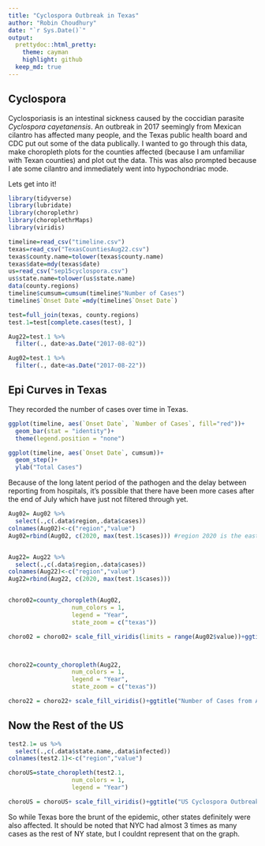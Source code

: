 ```yaml
---
title: "Cyclospora Outbreak in Texas"
author: "Robin Choudhury"
date: "`r Sys.Date()`"
output:
  prettydoc::html_pretty:
    theme: cayman
    highlight: github
  keep_md: true
---
```


## Cyclospora

Cyclosporiasis is an intestinal sickness caused by the coccidian parasite *Cyclospora cayetanensis*. An outbreak in 2017 seemingly from Mexican cilantro has affected many people, and the Texas public health board and CDC put out some of the data publically. I wanted to go through this data, make choropleth plots for the counties affected (because I am unfamiliar with Texan counties) and plot out the data. This was also prompted because I ate some cilantro and immediately went into hypochondriac mode. 

Lets get into it!

```r
library(tidyverse)
library(lubridate)
library(choroplethr)
library(choroplethrMaps)
library(viridis)

timeline=read_csv("timeline.csv")
texas=read_csv("TexasCountiesAug22.csv")
texas$county.name=tolower(texas$county.name)
texas$date=mdy(texas$date)
us=read_csv("sep15cyclospora.csv")
us$state.name=tolower(us$state.name)
data(county.regions)
timeline$cumsum=cumsum(timeline$"Number of Cases")
timeline$`Onset Date`=mdy(timeline$`Onset Date`)

test=full_join(texas, county.regions)
test.1=test[complete.cases(test), ]

Aug22=test.1 %>%
  filter(., date>as.Date("2017-08-02"))

Aug02=test.1 %>%
  filter(., date<as.Date("2017-08-22"))

```


## Epi Curves in Texas

They recorded the number of cases over time in Texas.

```r
ggplot(timeline, aes(`Onset Date`, `Number of Cases`, fill="red"))+
  geom_bar(stat = "identity")+
  theme(legend.position = "none")

ggplot(timeline, aes(`Onset Date`, cumsum))+
  geom_step()+
  ylab("Total Cases")

```


Because of the long latent period of the pathogen and the delay between reporting from hospitals, it's possible that there have been more cases after the end of July which have just not filtered through yet.


```r
Aug02= Aug02 %>%
  select(.,c(.data$region,.data$cases)) 
colnames(Aug02)<-c("region","value")
Aug02=rbind(Aug02, c(2020, max(test.1$cases))) #region 2020 is the eastern Aleutean Islands, this (hopefully?) tricks ggplot into plotting a fake max


Aug22= Aug22 %>%
  select(.,c(.data$region,.data$cases))
colnames(Aug22)<-c("region","value")
Aug22=rbind(Aug22, c(2020, max(test.1$cases)))


choro02=county_choropleth(Aug02,
                  num_colors = 1,
                  legend = "Year",
                  state_zoom = c("texas"))

choro02 = choro02+ scale_fill_viridis(limits = range(Aug02$value))+ggtitle("Number of Cases from August 02, 2017");choro02



choro22=county_choropleth(Aug22,
                  num_colors = 1,
                  legend = "Year",
                  state_zoom = c("texas"))

choro22 = choro22+ scale_fill_viridis()+ggtitle("Number of Cases from August 22, 2017");choro22

```

## Now the Rest of the US

```r
test2.1= us %>%
  select(.,c(.data$state.name,.data$infected))
colnames(test2.1)<-c("region","value")

choroUS=state_choropleth(test2.1,
                  num_colors = 1,
                  legend = "Year")

choroUS = choroUS+ scale_fill_viridis()+ggtitle("US Cyclospora Outbreak as of 2017-09-13");choroUS

```


So while Texas bore the brunt of the epidemic, other states definitely were also affected. It should be noted that NYC had almost 3 times as many cases as the rest of NY state, but I couldnt represent that on the graph.
